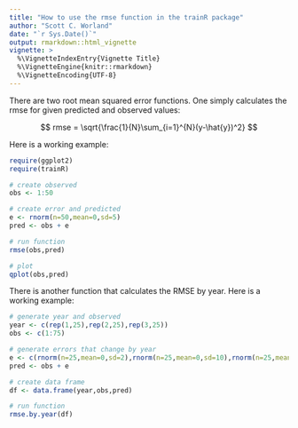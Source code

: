 ```yaml
---
title: "How to use the rmse function in the trainR package"
author: "Scott C. Worland"
date: "`r Sys.Date()`"
output: rmarkdown::html_vignette
vignette: >
  %\VignetteIndexEntry{Vignette Title}
  %\VignetteEngine{knitr::rmarkdown}
  %\VignetteEncoding{UTF-8}
---
```


There are two root mean squared error functions. One simply calculates the rmse for given predicted and observed values:

$$
rmse = \sqrt{\frac{1}{N}\sum_{i=1}^{N}(y-\hat{y})^2}
$$

Here is a working example:

```r
require(ggplot2)
require(trainR)

# create observed
obs <- 1:50

# create error and predicted
e <- rnorm(n=50,mean=0,sd=5)
pred <- obs + e

# run function
rmse(obs,pred)

# plot
qplot(obs,pred)
```

There is another function that calculates the RMSE by year. Here is a working example:

```r
# generate year and observed
year <- c(rep(1,25),rep(2,25),rep(3,25))
obs <- c(1:75)

# generate errors that change by year
e <- c(rnorm(n=25,mean=0,sd=2),rnorm(n=25,mean=0,sd=10),rnorm(n=25,mean=0,sd=50))
pred <- obs + e

# create data frame
df <- data.frame(year,obs,pred)

# run function
rmse.by.year(df)
```
